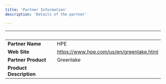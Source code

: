 ```yaml
---
title: 'Partner Information'
description: 'Details of the partner'

---
```


| &nbsp;     | &nbsp; |
| ----------- | ----------- |
| **Partner Name**      | HPE       |
| **Web Site**      |    https://www.hpe.com/us/en/greenlake.html    |
| **Partner Product**   |    Greenlake     |
| **Product Description**      |         |
